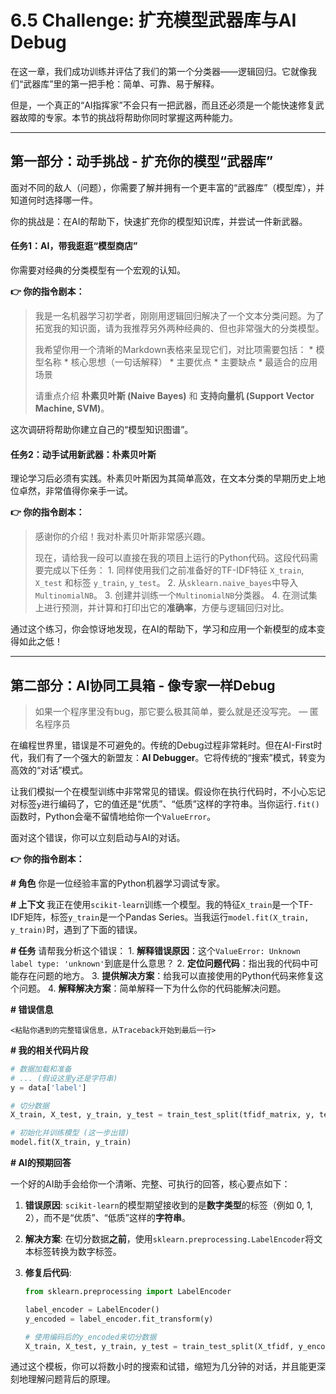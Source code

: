 # 6.5 Challenge: 扩充模型武器库与AI Debug

在这一章，我们成功训练并评估了我们的第一个分类器——逻辑回归。它就像我们“武器库”里的第一把手枪：简单、可靠、易于解释。

但是，一个真正的“AI指挥家”不会只有一把武器，而且还必须是一个能快速修复武器故障的专家。本节的挑战将帮助你同时掌握这两种能力。

---

## **第一部分：动手挑战 - 扩充你的模型“武器库”**

面对不同的敌人（问题），你需要了解并拥有一个更丰富的“武器库”（模型库），并知道何时选择哪一件。

::: {.callout-note title="挑战：快速掌握新模型"}

你的挑战是：在AI的帮助下，快速扩充你的模型知识库，并尝试一件新武器。

#### **任务1：AI，带我逛逛“模型商店”**

你需要对经典的分类模型有一个宏观的认知。

**👉 你的指令剧本：**

> 我是一名机器学习初学者，刚刚用逻辑回归解决了一个文本分类问题。为了拓宽我的知识面，请为我推荐另外两种经典的、但也非常强大的分类模型。
>
> 我希望你用一个清晰的Markdown表格来呈现它们，对比项需要包括：
> *   模型名称
> *   核心思想（一句话解释）
> *   主要优点
> *   主要缺点
> *   最适合的应用场景
>
> 请重点介绍 **朴素贝叶斯 (Naive Bayes)** 和 **支持向量机 (Support Vector Machine, SVM)**。

这次调研将帮助你建立自己的“模型知识图谱”。

#### **任务2：动手试用新武器：朴素贝叶斯**

理论学习后必须有实践。朴素贝叶斯因为其简单高效，在文本分类的早期历史上地位卓然，非常值得你亲手一试。

**👉 你的指令剧本：**

> 感谢你的介绍！我对朴素贝叶斯非常感兴趣。
>
> 现在，请给我一段可以直接在我的项目上运行的Python代码。这段代码需要完成以下任务：
> 1.  同样使用我们之前准备好的TF-IDF特征 `X_train`, `X_test` 和标签 `y_train`, `y_test`。
> 2.  从`sklearn.naive_bayes`中导入`MultinomialNB`。
> 3.  创建并训练一个`MultinomialNB`分类器。
> 4.  在测试集上进行预测，并计算和打印出它的**准确率**，方便与逻辑回归对比。

通过这个练习，你会惊讶地发现，在AI的帮助下，学习和应用一个新模型的成本变得如此之低！

:::

---

## **第二部分：AI协同工具箱 - 像专家一样Debug**

> 如果一个程序里没有bug，那它要么极其简单，要么就是还没写完。 --- 匿名程序员

在编程世界里，错误是不可避免的。传统的Debug过程非常耗时。但在AI-First时代，我们有了一个强大的新盟友：**AI Debugger**。它将传统的“搜索”模式，转变为高效的“对话”模式。

::: {.callout-tip title="AI协同工具箱：调试代码错误"}

让我们模拟一个在模型训练中非常常见的错误。假设你在执行代码时，不小心忘记对标签`y`进行编码了，它的值还是“优质”、“低质”这样的字符串。当你运行`.fit()`函数时，Python会毫不留情地给你一个`ValueError`。

面对这个错误，你可以立刻启动与AI的对话。

**👉 你的指令剧本：**

**# 角色**
你是一位经验丰富的Python机器学习调试专家。

**# 上下文**
我正在使用`scikit-learn`训练一个模型。我的特征`X_train`是一个TF-IDF矩阵，标签`y_train`是一个Pandas Series。当我运行`model.fit(X_train, y_train)`时，遇到了下面的错误。

**# 任务**
请帮我分析这个错误：
1.  **解释错误原因**：这个`ValueError: Unknown label type: 'unknown'`到底是什么意思？
2.  **定位问题代码**：指出我的代码中可能存在问题的地方。
3.  **提供解决方案**：给我可以直接使用的Python代码来修复这个问题。
4.  **解释解决方案**：简单解释一下为什么你的代码能解决问题。

**# 错误信息**
```
<粘贴你遇到的完整错误信息，从Traceback开始到最后一行>
```

**# 我的相关代码片段**
```python
# 数据加载和准备
# ... (假设这里y还是字符串)
y = data['label'] 

# 切分数据
X_train, X_test, y_train, y_test = train_test_split(tfidf_matrix, y, test_size=0.2, random_state=42)

# 初始化并训练模型 (这一步出错)
model.fit(X_train, y_train)
```

**# AI的预期回答**

一个好的AI助手会给你一个清晰、完整、可执行的回答，核心要点如下：

1.  **错误原因**: `scikit-learn`的模型期望接收到的是**数字类型**的标签（例如 0, 1, 2），而不是“优质”、“低质”这样的**字符串**。
2.  **解决方案**: 在切分数据**之前**，使用`sklearn.preprocessing.LabelEncoder`将文本标签转换为数字标签。
3.  **修复后代码**:
    ```python
    from sklearn.preprocessing import LabelEncoder
    
    label_encoder = LabelEncoder()
    y_encoded = label_encoder.fit_transform(y)
    
    # 使用编码后的y_encoded来切分数据
    X_train, X_test, y_train, y_test = train_test_split(X_tfidf, y_encoded, test_size=0.2, random_state=42)
    ```

通过这个模板，你可以将数小时的搜索和试错，缩短为几分钟的对话，并且能更深刻地理解问题背后的原理。

::: 